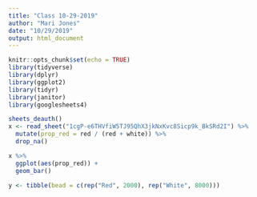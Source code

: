 ```yaml
---
title: "Class 10-29-2019"
author: "Mari Jones"
date: "10/29/2019"
output: html_document
---
```


```r
knitr::opts_chunk$set(echo = TRUE)
library(tidyverse)
library(dplyr)
library(ggplot2)
library(tidyr)
library(janitor)
library(googlesheets4)
```

```r
sheets_deauth()
x <- read_sheet("1cgP-e6THVfiW5TJ95QhX3jkNxKvc8Sicp9k_BkSRd2I") %>%
  mutate(prop_red = red / (red + white)) %>%
  drop_na()

x %>%
  ggplot(aes(prop_red)) +
  geom_bar()
```

```r
y <- tibble(bead = c(rep("Red", 2000), rep("White", 8000)))

```

